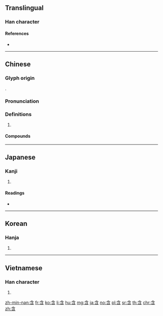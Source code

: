{{character info/new}}
==Translingual==

===Han character===
{{Han char|rn=30|rad=口|as=04|sn=7|four=80602|canj=OINR|ids=⿱今口}}

====References====
* {{Han ref|kx=0178.140|dkj=03350|dj=0395.190|hdz=10592.010|uh=542B|ud=21547|bh=A774|bd=42868}}

----

==Chinese==
{{zh-forms}}

===Glyph origin===
{{Han etym}}
{{Han compound|今|口|c1=p|c2=s|t2=mouth|ls=psc}}.

===Pronunciation===
{{zh-pron
|m=hán
|c=ham4
|h=pfs=hàm
|mn=hâm/kâm/kâⁿ
|mn_note=hâm - literary; kâm/kâⁿ - vernacular
|mc=y
|oc=y
|cat=v
}}

===Definitions===
{{zh-hanzi}}

# {{rfdef|zh}}

====Compounds====
{{zh-der|不含糊|內含|包含|吞吐含蓄|含光|含冤|含冤昭雪|含冤負屈|含含糊糊|含味|含哺鼓腹|含嚬|含囈|含垢|含垢忍恥|含垢忍辱|含垢納汙|含垢藏疾|含宥|含弘|含怒|含怨|含恨|含息|含悲|含悲忍淚|含情|含情脈脈|含意|含括|含有|含殮|含毫|含水層|含水物|含水量|含沙射影|含沙量|含涕|含淚|含混|含渾|含漱劑|含煙籠霧|含玉|含生|含秀|含笑|含笑入地|含笑花|含糊|含糊不清|含糊其辭|含羞|含羞忍辱|含羞草|含義|含臉|含苞|含苞待放|含苞未放|含苞欲放|含英|含英咀華|含荼|含葩|含蓄|含蓄渾厚|含蓼問疾|含蘊|含血噀人|含血噴人|含貝|含辛茹苦|含酸|含量|含霜|含章|含飯|含飴弄孫|含齒戴髮|大含細入|忍尤含詬|忍恥含垢|忍恥含羞|忍辱含垢|忍辱含羞|戴髮含齒|斯陀含|暗含|百卉含英|羅含夢鳥|茹苦含辛|薄面含嗔|蘊含|蘊藉含蓄|負屈含冤|阿那含|隱含|風木含悲|鼓腹含哺|齒如含貝}}

----

==Japanese==

===Kanji===
{{ja-kanji|grade=c|rs=口04}}

# {{defn|lang=ja|sort=口04}}

====Readings====
* {{ja-readings|goon=[[ごん]] (gon)|kanon=[[かん]] (kan)|kanyoon=[[がん]] (gan)|kun=[[ふくむ]] (fukumu), [[ふくめる]] (fukumeru)}}

----

==Korean==

===Hanja===
{{ko-hanja|hangeul=함}}

# {{defn|lang=ko|sort=口04}}

----

==Vietnamese==

===Han character===
{{vi-hantu|hàm|rs=口04}}

# {{defn|lang=vi|sort=口04}}

[[zh-min-nan:含]]
[[fr:含]]
[[ko:含]]
[[li:含]]
[[hu:含]]
[[mg:含]]
[[ja:含]]
[[no:含]]
[[pl:含]]
[[sr:含]]
[[th:含]]
[[chr:含]]
[[zh:含]]